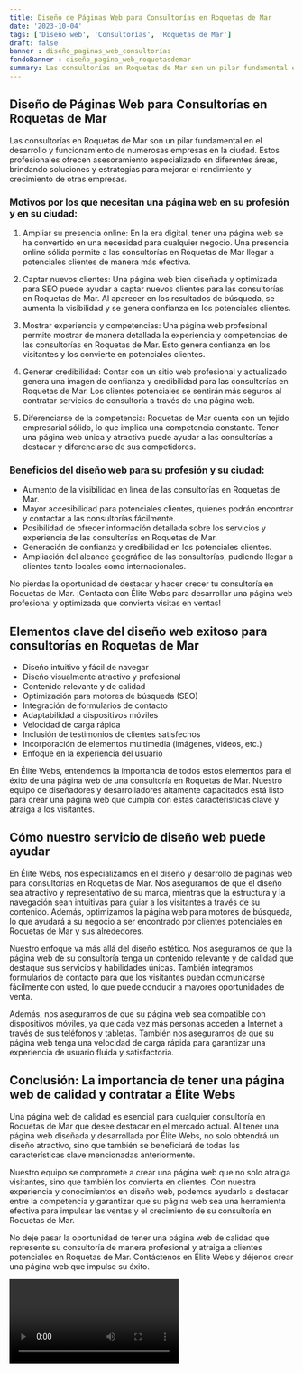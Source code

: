 ```yaml
---
title: Diseño de Páginas Web para Consultorías en Roquetas de Mar
date: '2023-10-04'
tags: ['Diseño web', 'Consultorías', 'Roquetas de Mar']
draft: false
banner : diseño_paginas_web_consultorías
fondoBanner : diseño_pagina_web_roquetasdemar
summary: Las consultorías en Roquetas de Mar son un pilar fundamental en el desarrollo y funcionamiento de numerosas empresas en la ciudad. Estos profesionales ofrecen asesoramiento especializado en diferentes áreas, brindando soluciones y estrategias para mejorar el rendimiento y crecimiento de otras empresas.
---
```


## Diseño de Páginas Web para Consultorías en Roquetas de Mar

Las consultorías en Roquetas de Mar son un pilar fundamental en el desarrollo y funcionamiento de numerosas empresas en la ciudad. Estos profesionales ofrecen asesoramiento especializado en diferentes áreas, brindando soluciones y estrategias para mejorar el rendimiento y crecimiento de otras empresas.

### Motivos por los que necesitan una página web en su profesión y en su ciudad:

1. Ampliar su presencia online: En la era digital, tener una página web se ha convertido en una necesidad para cualquier negocio. Una presencia online sólida permite a las consultorías en Roquetas de Mar llegar a potenciales clientes de manera más efectiva.

2. Captar nuevos clientes: Una página web bien diseñada y optimizada para SEO puede ayudar a captar nuevos clientes para las consultorías en Roquetas de Mar. Al aparecer en los resultados de búsqueda, se aumenta la visibilidad y se genera confianza en los potenciales clientes.

3. Mostrar experiencia y competencias: Una página web profesional permite mostrar de manera detallada la experiencia y competencias de las consultorías en Roquetas de Mar. Esto genera confianza en los visitantes y los convierte en potenciales clientes.

4. Generar credibilidad: Contar con un sitio web profesional y actualizado genera una imagen de confianza y credibilidad para las consultorías en Roquetas de Mar. Los clientes potenciales se sentirán más seguros al contratar servicios de consultoría a través de una página web.

5. Diferenciarse de la competencia: Roquetas de Mar cuenta con un tejido empresarial sólido, lo que implica una competencia constante. Tener una página web única y atractiva puede ayudar a las consultorías a destacar y diferenciarse de sus competidores.

### Beneficios del diseño web para su profesión y su ciudad:

- Aumento de la visibilidad en línea de las consultorías en Roquetas de Mar.
- Mayor accesibilidad para potenciales clientes, quienes podrán encontrar y contactar a las consultorías fácilmente.
- Posibilidad de ofrecer información detallada sobre los servicios y experiencia de las consultorías en Roquetas de Mar.
- Generación de confianza y credibilidad en los potenciales clientes.
- Ampliación del alcance geográfico de las consultorías, pudiendo llegar a clientes tanto locales como internacionales.

No pierdas la oportunidad de destacar y hacer crecer tu consultoría en Roquetas de Mar. ¡Contacta con Élite Webs para desarrollar una página web profesional y optimizada que convierta visitas en ventas!

<GifSeo />

<Cta />

## Elementos clave del diseño web exitoso para consultorías en Roquetas de Mar

- Diseño intuitivo y fácil de navegar
- Diseño visualmente atractivo y profesional
- Contenido relevante y de calidad
- Optimización para motores de búsqueda (SEO)
- Integración de formularios de contacto
- Adaptabilidad a dispositivos móviles
- Velocidad de carga rápida
- Inclusión de testimonios de clientes satisfechos
- Incorporación de elementos multimedia (imágenes, videos, etc.)
- Enfoque en la experiencia del usuario

En Élite Webs, entendemos la importancia de todos estos elementos para el éxito de una página web de una consultoría en Roquetas de Mar. Nuestro equipo de diseñadores y desarrolladores altamente capacitados está listo para crear una página web que cumpla con estas características clave y atraiga a los visitantes.

## Cómo nuestro servicio de diseño web puede ayudar

En Élite Webs, nos especializamos en el diseño y desarrollo de páginas web para consultorías en Roquetas de Mar. Nos aseguramos de que el diseño sea atractivo y representativo de su marca, mientras que la estructura y la navegación sean intuitivas para guiar a los visitantes a través de su contenido. Además, optimizamos la página web para motores de búsqueda, lo que ayudará a su negocio a ser encontrado por clientes potenciales en Roquetas de Mar y sus alrededores.

Nuestro enfoque va más allá del diseño estético. Nos aseguramos de que la página web de su consultoría tenga un contenido relevante y de calidad que destaque sus servicios y habilidades únicas. También integramos formularios de contacto para que los visitantes puedan comunicarse fácilmente con usted, lo que puede conducir a mayores oportunidades de venta.

Además, nos aseguramos de que su página web sea compatible con dispositivos móviles, ya que cada vez más personas acceden a Internet a través de sus teléfonos y tabletas. También nos aseguramos de que su página web tenga una velocidad de carga rápida para garantizar una experiencia de usuario fluida y satisfactoria.

## Conclusión: La importancia de tener una página web de calidad y contratar a Élite Webs

Una página web de calidad es esencial para cualquier consultoría en Roquetas de Mar que desee destacar en el mercado actual. Al tener una página web diseñada y desarrollada por Élite Webs, no solo obtendrá un diseño atractivo, sino que también se beneficiará de todas las características clave mencionadas anteriormente.

Nuestro equipo se compromete a crear una página web que no solo atraiga visitantes, sino que también los convierta en clientes. Con nuestra experiencia y conocimientos en diseño web, podemos ayudarlo a destacar entre la competencia y garantizar que su página web sea una herramienta efectiva para impulsar las ventas y el crecimiento de su consultoría en Roquetas de Mar.

No deje pasar la oportunidad de tener una página web de calidad que represente su consultoría de manera profesional y atraiga a clientes potenciales en Roquetas de Mar. Contáctenos en Élite Webs y déjenos crear una página web que impulse su éxito.

<Video />

<CtaBot job='Consultorías' city='Roquetas de Mar'/>

<Gmaps query='Roquetas de Mar+españa+maps' />